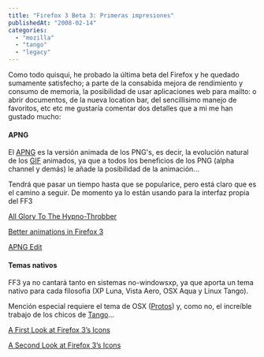 ```yaml
---
title: "Firefox 3 Beta 3: Primeras impresiones"
publishedAt: "2008-02-14"
categories: 
  - "mozilla"
  - "tango"
  - "legacy"
---
```


Como todo quisqui, he probado la última beta del Firefox y he quedado sumamente satisfecho; a parte de la consabida mejora de rendimiento y consumo de memoria, la posibilidad de usar aplicaciones web para mailto: o abrir documentos, de la nueva location bar, del sencillisimo manejo de favoritos, etc etc me gustaría comentar dos detalles que a mi me han gustado mucho:

#### APNG

El [APNG](http://en.wikipedia.org/wiki/Apng) es la versión animada de los PNG's, es decir, la evolución natural de los [GIF](http://en.wikipedia.org/wiki/Gif) animados, ya que a todos los beneficios de los PNG (alpha channel y demás) le añade la posibilidad de la animación...

Tendrá que pasar un tiempo hasta que se popularice, pero está claro que es el camino a seguir. De momento ya lo están usando para la interfaz propia del FF3

[All Glory To The Hypno-Throbber](http://blog.mozilla.com/dolske/2008/02/10/all-glory-to-the-hypno-throbber/ "Permanent Link to All Glory To The Hypno-Throbber")

[Better animations in Firefox 3](http://labs.mozilla.com/2007/08/better-animations-in-firefox-3/ "Permanent Link to Better animations in Firefox 3")

[APNG Edit](https://addons.mozilla.org/en-US/firefox/addon/5519)

#### Temas nativos

FF3 ya no cantará tanto en sistemas no-windowsxp, ya que aporta un tema nativo para cada filosofia (XP Luna, Vista Aero, OSX Aqua y Linux Tango).

Mención especial requiere el tema de OSX ([Protos](https://addons.mozilla.org/en-US/firefox/addon/6050)) y, como no, el increíble trabajo de los chicos de [Tango](http://tango.freedesktop.org/Firefox)...

[A First Look at Firefox 3’s Icons](http://blog.mozilla.com/faaborg/2007/12/13/a-first-look-at-firefox-3s-icons/)

[A Second Look at Firefox 3’s Icons](http://blog.mozilla.com/faaborg/2008/02/10/a-second-look-at-firefox-3s-icons/)
